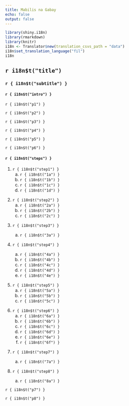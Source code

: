 ```yaml
---
title: Mabilis na Gabay
echo: false
output: false
---
```


```r
library(shiny.i18n)
library(rmarkdown)
library(knitr)
i18n <- Translator$new(translation_csvs_path = "data")
i18n$set_translation_language("fil")
i18n


```

## `r i18n$t("title")`

### `r { i18n$t("subtitle") }`

#### `r { i18n$t("intro") }`

`r { i18n$t("p1") }`

`r { i18n$t("p2") }`

`r { i18n$t("p3") }`

`r { i18n$t("p4") }`

`r { i18n$t("p5") }`

`r { i18n$t("p6") }`

#### `r { i18n$t("steps") }`

1.  `r { i18n$t("step1") }`
    a.  `r { i18n$t("1a") }`
    b.  `r { i18n$t("1b") }`
    c.  `r { i18n$t("1c") }`
    d.  `r { i18n$t("1d") }`

```{=html}
<!-- -->
```
2.  `r { i18n$t("step2") }`
    a.  `r { i18n$t("2a") }`
    b.  `r { i18n$t("2b") }`
    c.  `r { i18n$t("2c") }`

```{=html}
<!-- -->
```
3.  `r { i18n$t("step3") }`

    a.  `r { i18n$t("3a") }`

4.  `r { i18n$t("step4") }`

    a.  `r { i18n$t("4a") }`
    b.  `r { i18n$t("4b") }`
    c.  `r { i18n$t("4c") }`
    d.  `r { i18n$t("4d") }`
    e.  `r { i18n$t("4e") }`

```{=html}
<!-- -->
```
5.  `r { i18n$t("step5") }`
    a.  `r { i18n$t("5a") }`
    b.  `r { i18n$t("5b") }`
    c.  `r { i18n$t("5c") }`

```{=html}
<!-- -->
```
6.  `r { i18n$t("step6") }`
    a.  `r { i18n$t("6a") }`
    b.  `r { i18n$t("6b") }`
    c.  `r { i18n$t("6c") }`
    d.  `r { i18n$t("6d") }`
    e.  `r { i18n$t("6e") }`
    f.  `r { i18n$t("6f") }`

```{=html}
<!-- -->
```
7.  `r { i18n$t("step7") }`

    a.  `r { i18n$t("7a") }`

8.  `r { i18n$t("step8") }`

    a.  `r { i18n$t("8a") }`

`r { i18n$t("p7") }`

`r { i18n$t("p8") }`

